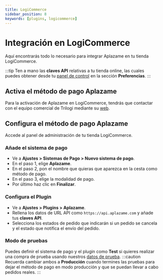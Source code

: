 ```yaml
---
title: LogiCommerce
sidebar_position: 8
keywords: [plugins, logicommerce]
---
```

# Integración en LogiCommerce
Aquí encontrarás todo lo necesario para integrar Aplazame en tu tienda LogiCommerce.

:::tip
  Ten a mano las **claves API** relativas a tu tienda online, las cuales puedes obtener desde tu [panel de control](https://vendors.aplazame.com/) en la sección **Preferencias**.
:::

## Activa el método de pago Aplazame
Para la activación de Aplazame en LogiCommerce, tendrás que contactar con el equipo comercial de Trilogi mediante su [web](https://www.logicommerce.com/es/).

## Configura el método de pago Aplazame
Accede al panel de administración de tu tienda LogiCommerce.

### Añade el sistema de pago
- Ve a **Ajustes > Sistemas de Pago > Nuevo sistema de pago**.
- En el paso 1, elige **Aplazame**.
- En el paso 2, pon el nombre que quieras que aparezca en la cesta como método de pago.
- En el paso 3, elige la modalidad de pago.
- Por último haz clic en **Finalizar**.

### Configura el Plugin
- Ve a **Ajustes > Plugins > Aplazame**.
- Rellena los datos de URL API como `https://api.aplazame.com` y añade tus **claves API**.
- Selecciona los estados de pedido que indicarán si un pedido se cancela y el estado que notifica el envío del pedido.

### Modo de pruebas
Puedes definir el sistema de pago y el plugin como **Test** si quieres realizar una compra de prueba usando nuestros [datos de prueba](../../api/test-environment/test-data/).
:::caution
  Recuerda cambiar ambos a **Producción** cuando termines las pruebas para dejar el método de pago en modo producción y que se puedan llevar a cabo pedidos reales.
:::
